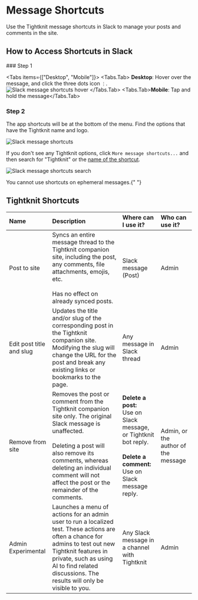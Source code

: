 
# Message Shortcuts

Use the Tightknit message shortcuts in Slack to manage your posts and comments in the site.

## How to Access Shortcuts in Slack

<Steps>
### Step 1

<Tabs items={["Desktop", "Mobile"]}>
  <Tabs.Tab>
    **Desktop**: Hover over the message, and click the three dots icon `⋮`.
    <br />
    ![Slack message shortcuts
    hover](/slack-administration/shortcuts/message-shortcuts/message-shortcuts-hover.png)
  </Tabs.Tab>
  <Tabs.Tab>**Mobile**: Tap and hold the message</Tabs.Tab>
</Tabs>

### Step 2

The app shortcuts will be at the bottom of the menu. Find the options that have the Tightknit name and logo.

![Slack message shortcuts](/slack-administration/shortcuts/message-shortcuts/message-shortcuts.png)

If you don't see any Tightknit options, click `More message shortcuts...` and then search for "Tightknit" or the [name of the shortcut](#tightknit-shortcuts).

![Slack message shortcuts search](/slack-administration/shortcuts/message-shortcuts/message-shortcuts-search.png)

</Steps>

<Callout type="info">You cannot use shortcuts on ephemeral messages.</Callout>{" "}

## Tightknit Shortcuts

| **Name**                 | **Description**                                                                                                                                                                                                                                                         | **Where can I use it?**                                                                                                             | **Who can use it?**                 |
| :----------------------- | :---------------------------------------------------------------------------------------------------------------------------------------------------------------------------------------------------------------------------------------------------------------------- | :---------------------------------------------------------------------------------------------------------------------------------- | :---------------------------------- |
| Post to site             | Syncs an entire message thread to the Tightknit companion site, including the post, any comments, file attachments, emojis, etc.<br/><br/>Has no effect on already synced posts.                                                                                        | Slack message (Post)                                                                                                                | Admin                               |
| Edit post title and slug | Updates the title and/or slug of the corresponding post in the Tightknit companion site. <Callout type="warning">Modifying the slug will change the URL for the post and break any existing links or bookmarks to the page.</Callout>                                   | Any message in Slack thread                                                                                                         | Admin                               |
| Remove from site         | Removes the post or comment from the Tightknit companion site only. The original Slack message is unaffected.<br/><br/>Deleting a post will also remove its comments, whereas deleting an individual comment will not affect the post or the remainder of the comments. | **Delete a post:**<br/>Use on Slack message, or Tightknit bot reply.<br/><br/>**Delete a comment:**<br/>Use on Slack message reply. | Admin, or the author of the message |
| Admin Experimental       | Launches a menu of actions for an admin user to run a localized test. These actions are often a chance for admins to test out new Tightknit features in private, such as using AI to find related discussions. The results will only be visible to you.                 | Any Slack message in a channel with Tightknit                                                                                       | Admin                               |
